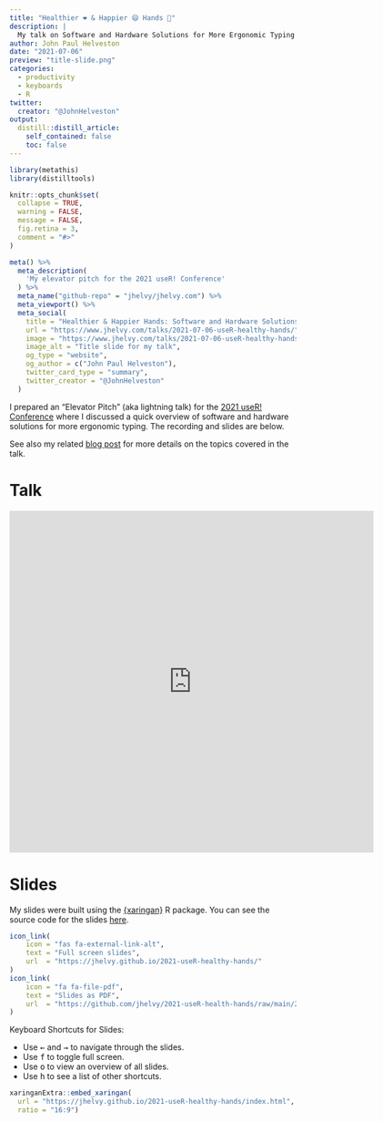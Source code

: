 ```yaml
---
title: "Healthier ❤️ & Happier 😄 Hands 🙌"
description: |
  My talk on Software and Hardware Solutions for More Ergonomic Typing for the 2021 useR! Conference
author: John Paul Helveston
date: "2021-07-06"
preview: "title-slide.png"
categories:
  - productivity
  - keyboards
  - R
twitter:
  creator: "@JohnHelveston"
output:
  distill::distill_article:
    self_contained: false
    toc: false
---
```


```r
library(metathis)
library(distilltools)

knitr::opts_chunk$set(
  collapse = TRUE,
  warning = FALSE,
  message = FALSE,
  fig.retina = 3,
  comment = "#>"
)

meta() %>%
  meta_description(
    'My elevator pitch for the 2021 useR! Conference'
  ) %>%
  meta_name("github-repo" = "jhelvy/jhelvy.com") %>%
  meta_viewport() %>%
  meta_social(
    title = "Healthier & Happier Hands: Software and Hardware Solutions for More Ergonomic Typing",
    url = "https://www.jhelvy.com/talks/2021-07-06-useR-healthy-hands/",
    image = "https://www.jhelvy.com/talks/2021-07-06-useR-healthy-hands/title-slide.png",
    image_alt = "Title slide for my talk",
    og_type = "website",
    og_author = c("John Paul Helveston"),
    twitter_card_type = "summary",
    twitter_creator = "@JohnHelveston"
  )
```

I prepared an "Elevator Pitch" (aka lightning talk) for the [2021 useR! Conference](https://user2021.r-project.org/) where I discussed a quick overview of software and hardware solutions for more ergonomic typing. The recording and slides are below. 

See also my related [blog post](https://www.jhelvy.com/posts/2021-07-03-in-search-of-keyboard-nirvana/) for more details on the topics covered in the talk.

# Talk 

<iframe width="640" height="600" src="https://u.pcloud.link/publink/show?code=XZiAQPXZVaqKKlPTzjYpno8MYlmMyJ8ghLU7" frameborder="0" allow="accelerometer; encrypted-media; gyroscope; picture-in-picture" allowfullscreen scrolling="no"></iframe>

# Slides

My slides were built using the [{xaringan}](https://github.com/yihui/xaringan) R package. You can see the source code for the slides [here](https://github.com/jhelvy/2021-useR-healthy-hands).

```r
icon_link(
    icon = "fas fa-external-link-alt",
    text = "Full screen slides",
    url  = "https://jhelvy.github.io/2021-useR-healthy-hands/"
)
icon_link(
    icon = "fa fa-file-pdf",
    text = "Slides as PDF",
    url  = "https://github.com/jhelvy/2021-useR-health-hands/raw/main/2021-useR-healthy-hands.pdf"
)
```

Keyboard Shortcuts for Slides:

- Use <kbd>←</kbd> and <kbd>→</kbd> to navigate through the slides.
- Use <kbd>f</kbd> to toggle full screen.
- Use <kbd>o</kbd> to view an overview of all slides.
- Use <kbd>h</kbd> to see a list of other shortcuts.

```r
xaringanExtra::embed_xaringan(
  url = "https://jhelvy.github.io/2021-useR-healthy-hands/index.html",
  ratio = "16:9")
```
